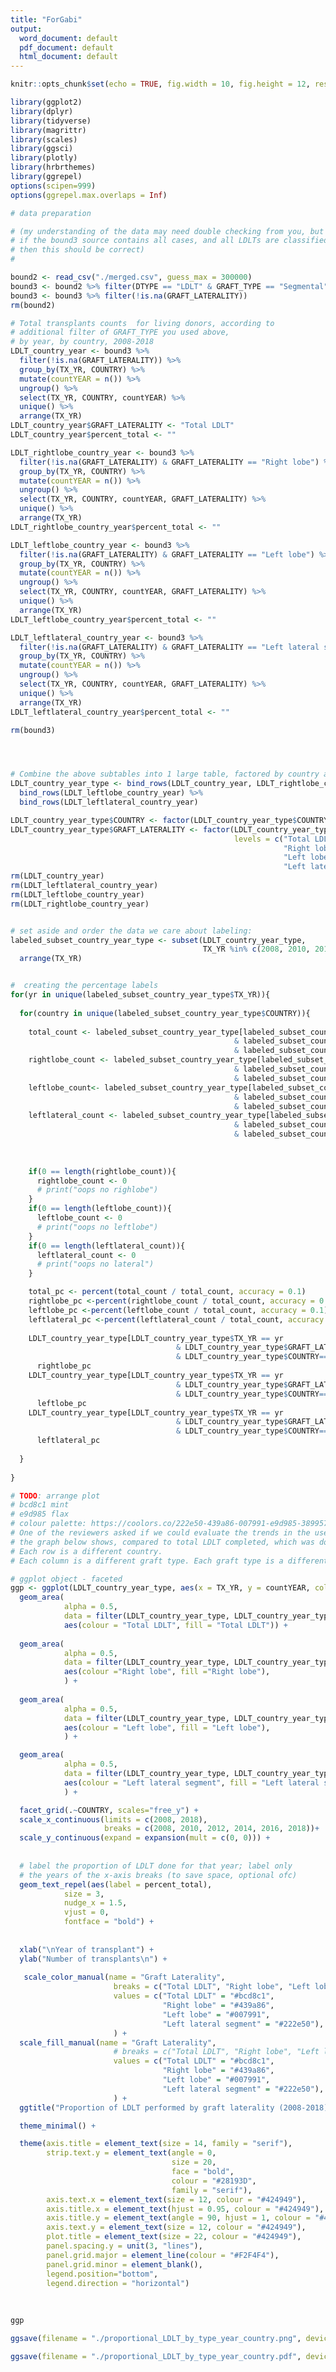 ```yaml
---
title: "ForGabi"
output:
  word_document: default
  pdf_document: default
  html_document: default
---
```


```r
knitr::opts_chunk$set(echo = TRUE, fig.width = 10, fig.height = 12, results="asis")
```

```r
library(ggplot2)
library(dplyr)
library(tidyverse)
library(magrittr)
library(scales)
library(ggsci)
library(plotly)
library(hrbrthemes)
library(ggrepel)
options(scipen=999)
options(ggrepel.max.overlaps = Inf)
```

```r
# data preparation

# (my understanding of the data may need double checking from you, but
# if the bound3 source contains all cases, and all LDLTs are classified somehow,
# then this should be correct)
# 

bound2 <- read_csv("./merged.csv", guess_max = 300000)
bound3 <- bound2 %>% filter(DTYPE == "LDLT" & GRAFT_TYPE == "Segmental")
bound3 <- bound3 %>% filter(!is.na(GRAFT_LATERALITY))
rm(bound2)

# Total transplants counts  for living donors, according to
# additional filter of GRAFT_TYPE you used above,
# by year, by country, 2008-2018
LDLT_country_year <- bound3 %>%
  filter(!is.na(GRAFT_LATERALITY)) %>%
  group_by(TX_YR, COUNTRY) %>%
  mutate(countYEAR = n()) %>%
  ungroup() %>%
  select(TX_YR, COUNTRY, countYEAR) %>%
  unique() %>%
  arrange(TX_YR)
LDLT_country_year$GRAFT_LATERALITY <- "Total LDLT"
LDLT_country_year$percent_total <- ""

LDLT_rightlobe_country_year <- bound3 %>%
  filter(!is.na(GRAFT_LATERALITY) & GRAFT_LATERALITY == "Right lobe") %>% 
  group_by(TX_YR, COUNTRY) %>%
  mutate(countYEAR = n()) %>%
  ungroup() %>%
  select(TX_YR, COUNTRY, countYEAR, GRAFT_LATERALITY) %>%
  unique() %>%
  arrange(TX_YR)
LDLT_rightlobe_country_year$percent_total <- ""

LDLT_leftlobe_country_year <- bound3 %>%
  filter(!is.na(GRAFT_LATERALITY) & GRAFT_LATERALITY == "Left lobe") %>% 
  group_by(TX_YR, COUNTRY) %>%
  mutate(countYEAR = n()) %>%
  ungroup() %>%
  select(TX_YR, COUNTRY, countYEAR, GRAFT_LATERALITY) %>%
  unique() %>%
  arrange(TX_YR)
LDLT_leftlobe_country_year$percent_total <- ""

LDLT_leftlateral_country_year <- bound3 %>%
  filter(!is.na(GRAFT_LATERALITY) & GRAFT_LATERALITY == "Left lateral segment") %>% 
  group_by(TX_YR, COUNTRY) %>%
  mutate(countYEAR = n()) %>%
  ungroup() %>%
  select(TX_YR, COUNTRY, countYEAR, GRAFT_LATERALITY) %>%
  unique() %>%
  arrange(TX_YR)
LDLT_leftlateral_country_year$percent_total <- ""

rm(bound3)




# Combine the above subtables into 1 large table, factored by country and by GRAFT_TYPE
LDLT_country_year_type <- bind_rows(LDLT_country_year, LDLT_rightlobe_country_year) %>%
  bind_rows(LDLT_leftlobe_country_year) %>%
  bind_rows(LDLT_leftlateral_country_year)

LDLT_country_year_type$COUNTRY <- factor(LDLT_country_year_type$COUNTRY, levels = c("US", "CAN", "UK"))
LDLT_country_year_type$GRAFT_LATERALITY <- factor(LDLT_country_year_type$GRAFT_LATERALITY, 
                                                  levels = c("Total LDLT",
                                                             "Right lobe", 
                                                             "Left lobe", 
                                                             "Left lateral segment"))
rm(LDLT_country_year)
rm(LDLT_leftlateral_country_year)
rm(LDLT_leftlobe_country_year)
rm(LDLT_rightlobe_country_year)


# set aside and order the data we care about labeling:
labeled_subset_country_year_type <- subset(LDLT_country_year_type,
                                           TX_YR %in% c(2008, 2010, 2012, 2014, 2016, 2018)) %>%
  arrange(TX_YR)


#  creating the percentage labels
for(yr in unique(labeled_subset_country_year_type$TX_YR)){
  
  for(country in unique(labeled_subset_country_year_type$COUNTRY)){
    
    total_count <- labeled_subset_country_year_type[labeled_subset_country_year_type$TX_YR == yr
                                                  & labeled_subset_country_year_type$GRAFT_LATERALITY=="Total LDLT"
                                                  & labeled_subset_country_year_type$COUNTRY==country,]$countYEAR
    rightlobe_count <- labeled_subset_country_year_type[labeled_subset_country_year_type$TX_YR == yr
                                                  & labeled_subset_country_year_type$GRAFT_LATERALITY=="Right lobe"
                                                  & labeled_subset_country_year_type$COUNTRY==country,]$countYEAR
    leftlobe_count<- labeled_subset_country_year_type[labeled_subset_country_year_type$TX_YR == yr
                                                  & labeled_subset_country_year_type$GRAFT_LATERALITY=="Left lobe"
                                                  & labeled_subset_country_year_type$COUNTRY==country,]$countYEAR
    leftlateral_count <- labeled_subset_country_year_type[labeled_subset_country_year_type$TX_YR == yr
                                                  & labeled_subset_country_year_type$GRAFT_LATERALITY=="Left lateral segment"
                                                  & labeled_subset_country_year_type$COUNTRY==country,]$countYEAR
  
    
    
    if(0 == length(rightlobe_count)){
      rightlobe_count <- 0
      # print("oops no righlobe")
    }
    if(0 == length(leftlobe_count)){
      leftlobe_count <- 0
      # print("oops no leftlobe")
    }
    if(0 == length(leftlateral_count)){
      leftlateral_count <- 0
      # print("oops no lateral")
    }

    total_pc <- percent(total_count / total_count, accuracy = 0.1)
    rightlobe_pc <-percent(rightlobe_count / total_count, accuracy = 0.1)
    leftlobe_pc <-percent(leftlobe_count / total_count, accuracy = 0.1)
    leftlateral_pc <-percent(leftlateral_count / total_count, accuracy = 0.1)
    
    LDLT_country_year_type[LDLT_country_year_type$TX_YR == yr
                                     & LDLT_country_year_type$GRAFT_LATERALITY=="Right lobe"
                                     & LDLT_country_year_type$COUNTRY==country,]$percent_total <-
      rightlobe_pc
    LDLT_country_year_type[LDLT_country_year_type$TX_YR == yr
                                     & LDLT_country_year_type$GRAFT_LATERALITY=="Left lobe"
                                     & LDLT_country_year_type$COUNTRY==country,]$percent_total <-
      leftlobe_pc
    LDLT_country_year_type[LDLT_country_year_type$TX_YR == yr
                                     & LDLT_country_year_type$GRAFT_LATERALITY=="Left lateral segment"
                                     & LDLT_country_year_type$COUNTRY==country,]$percent_total <-
      leftlateral_pc
   
  }
  
}

```

``` r
# TODO: arrange plot
# bcd8c1 mint
# e9d985 flax
# colour palette: https://coolors.co/222e50-439a86-007991-e9d985-389957
# One of the reviewers asked if we could evaluate the trends in the use of various graft types in the different countries.
# the graph below shows, compared to total LDLT completed, which was done of the various graft types. 
# Each row is a different country.
# Each column is a different graft type. Each graft type is a different colour. "Total LDLT" is a graft type representing all LDLT performed

# ggplot object - faceted
ggp <- ggplot(LDLT_country_year_type, aes(x = TX_YR, y = countYEAR, colour = GRAFT_LATERALITY)) +   
  geom_area(
            alpha = 0.5, 
            data = filter(LDLT_country_year_type, LDLT_country_year_type$GRAFT_LATERALITY == "Total LDLT"), 
            aes(colour = "Total LDLT", fill = "Total LDLT")) +
  
  geom_area(
            alpha = 0.5, 
            data = filter(LDLT_country_year_type, LDLT_country_year_type$GRAFT_LATERALITY == "Right lobe"), 
            aes(colour ="Right lobe", fill ="Right lobe"),
            ) +
  
  geom_area(
            alpha = 0.5, 
            data = filter(LDLT_country_year_type, LDLT_country_year_type$GRAFT_LATERALITY == "Left lobe"), 
            aes(colour = "Left lobe", fill = "Left lobe"),
            ) +

  geom_area(
            alpha = 0.5, 
            data = filter(LDLT_country_year_type, LDLT_country_year_type$GRAFT_LATERALITY == "Left lateral segment"), 
            aes(colour = "Left lateral segment", fill = "Left lateral segment"),
            ) +

  facet_grid(.~COUNTRY, scales="free_y") +
  scale_x_continuous(limits = c(2008, 2018), 
                     breaks = c(2008, 2010, 2012, 2014, 2016, 2018))+
  scale_y_continuous(expand = expansion(mult = c(0, 0))) +
  
 
  # label the proportion of LDLT done for that year; label only 
  # the years of the x-axis breaks (to save space, optional ofc)
  geom_text_repel(aes(label = percent_total),
            size = 3,
            nudge_x = 1.5,
            vjust = 0,
            fontface = "bold") +
  
  
  xlab("\nYear of transplant") +
  ylab("Number of transplants\n") +
  
   scale_color_manual(name = "Graft Laterality",
                       breaks = c("Total LDLT", "Right lobe", "Left lobe", "Left lateral segment"),
                       values = c("Total LDLT" = "#bcd8c1",
                                  "Right lobe" = "#439a86",
                                  "Left lobe" = "#007991",
                                  "Left lateral segment" = "#222e50"),
                       ) +
  scale_fill_manual(name = "Graft Laterality", 
                       # breaks = c("Total LDLT", "Right lobe", "Left lobe", "Left lateral segment"),
                       values = c("Total LDLT" = "#bcd8c1", 
                                  "Right lobe" = "#439a86", 
                                  "Left lobe" = "#007991", 
                                  "Left lateral segment" = "#222e50"),
                       ) +
  ggtitle("Proportion of LDLT performed by graft laterality (2008-2018)") +

  theme_minimal() +

  theme(axis.title = element_text(size = 14, family = "serif"),
        strip.text.y = element_text(angle = 0, 
                                    size = 20,
                                    face = "bold",
                                    colour = "#28193D",
                                    family = "serif"),
        axis.text.x = element_text(size = 12, colour = "#424949"),
        axis.title.x = element_text(hjust = 0.95, colour = "#424949"),
        axis.title.y = element_text(angle = 90, hjust = 1, colour = "#424949"),
        axis.text.y = element_text(size = 12, colour = "#424949"), 
        plot.title = element_text(size = 22, colour = "#424949"),
        panel.spacing.y = unit(3, "lines"),
        panel.grid.major = element_line(colour = "#F2F4F4"),
        panel.grid.minor = element_blank(),
        legend.position="bottom",
        legend.direction = "horizontal")
 
  
 
ggp


```

```r
ggsave(filename = "./proportional_LDLT_by_type_year_country.png", device = "png", plot = ggp, scale = 2, dpi = "retina", width = 9, height = 7)

ggsave(filename = "./proportional_LDLT_by_type_year_country.pdf", device = "pdf", plot = ggp, scale = 2, dpi = "retina",  width = 9, height = 7)

```


